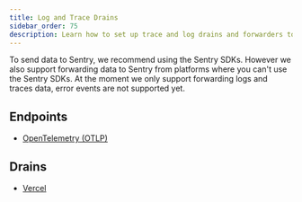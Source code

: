 ```yaml
---
title: Log and Trace Drains
sidebar_order: 75
description: Learn how to set up trace and log drains and forwarders to send data to Sentry.
---
```


To send data to Sentry, we recommend using the Sentry SDKs. However we also support forwarding data to Sentry from platforms where you can't use the Sentry SDKs. At the moment we only support forwarding logs and traces data, error events are not supported yet.

## Endpoints

- [OpenTelemetry (OTLP)](/concepts/otlp/)

## Drains

- [Vercel](/product/drains/integration/vercel/)
